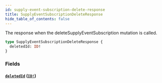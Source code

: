 ```yaml
---
id: supply-event-subscription-delete-response
title: SupplyEventSubscriptionDeleteResponse
hide_table_of_contents: false
---
```



The response when the deleteSupplyEventSubscription mutation is called.

```graphql
type SupplyEventSubscriptionDeleteResponse {
  deletedId: ID!
}
```


### Fields

#### [`deletedId`](#) ([`ID!`](/developers/supplier-apis/supply-api/graphql/reference/scalars/id))






